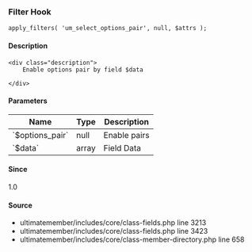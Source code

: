 
### Filter Hook    
    
```
apply_filters( 'um_select_options_pair', null, $attrs );
```

#### Description
    <div class="description">
        Enable options pair by field $data
 
    </div>

#### Parameters
            
<table className="table-auto mt-2 border dark:border-gray-500 p-5 text-sm text-left">
<thead>
<tr>
<th  className="px-3">Name</th>
<th  className="px-3">Type</th>
<th  className="px-3">Description</th>
</tr>
</thead>
<tbody>
               <tr >
               <td className="px-3 py-2">`$options_pair`</td>
               <td className="px-3 py-2">null</td>
               <td className="px-3 py-2 text-sm">Enable pairs</td>
               </tr>
               <tr >
               <td className="px-3 py-2">`$data`</td>
               <td className="px-3 py-2">array</td>
               <td className="px-3 py-2 text-sm">Field Data</td>
               </tr>
</tbody>
</table>

#### Since
<div class="description">
1.0
</div>

#### Source
  - <Link href="/developer/files/includes-core-class-fields#source-view.3213">ultimatemember/includes/core/class-fields.php</Link> <Link href="/developer/files/includes-core-class-fields#source-view.3213">line 3213</Link>
  - <Link href="/developer/files/includes-core-class-fields#source-view.3423">ultimatemember/includes/core/class-fields.php</Link> <Link href="/developer/files/includes-core-class-fields#source-view.3423">line 3423</Link>
  - <Link href="/developer/files/includes-core-class-member-directory#source-view.658">ultimatemember/includes/core/class-member-directory.php</Link> <Link href="/developer/files/includes-core-class-member-directory#source-view.658">line 658</Link>

